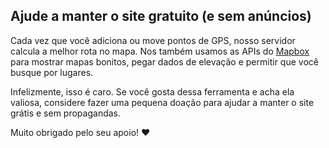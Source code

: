 <script>
</script>

## <HeartHandshake size="18" class="mr-1 inline-block align-baseline" /> Ajude a manter o site gratuito (e sem anúncios)

Cada vez que você adiciona ou move pontos de GPS, nosso servidor calcula a melhor rota no mapa.
Nos também usamos as APIs do <a href="https://mapbox.com" target="_blank">Mapbox</a> para mostrar mapas bonitos, pegar dados de elevação e permitir que você busque por lugares.

Infelizmente, isso é caro.
Se você gosta dessa ferramenta e acha ela valiosa, considere fazer uma pequena doação para ajudar a manter o site grátis e sem propagandas.

Muito obrigado pelo seu apoio! ❤️
